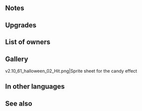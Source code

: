 {{SkillPage Tabs}}{{Weapon Infobox
|tagid=SID_果汁のボトル＋
|weaponType=Dagger
|weaponName={{PAGENAME}}
|might=12
|range=2
|effect=Inflicts Special cooldown charge -1 on foe per attack during combat. (Only highest value applied. Does not stack.) After combat, if unit attacked, inflicts Def/Res-7 on target and foes within 2 spaces of target through their next actions.
|cost=300
|exclusive=0
|statModifiers=0,12,0,0,0
|required=Bottled Juice
|refinePaths=default
|refineSP=350
|refineMedals=500
|refineStones=50
|properties=
}}
==Notes==
{{CooldownChargeMinus}}
{{IfUnitAttacked}}
{{Penalties}}

==Upgrades==
{{Weapon Upgrade List}}
==List of owners==
{{Skill Hero List}}
==Gallery==
<gallery>
v2.10_61_halloween_02_Hit.png|Sprite sheet for the candy effect
</gallery>

==In other languages==
{{OtherLanguages
|japanese=果汁のボトル＋
|german=Saftflaschen+
|spanishEU=Botella zumo +
|spanishLA=Botella de jugo +
|french=Jus de fruits +
|italian=Succo vermiglio+
|chineseTW=玻璃果汁瓶＋
|portuguese=Garrafa de suco+
}}

==See also==
{{Weapons Navbox}}